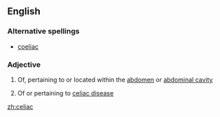 ==English==

===Alternative spellings===
*[[coeliac]]

===Adjective===
{{en-adj|-}}

#{{anatomy}} Of, pertaining to or located within the [[abdomen]] or [[abdominal cavity]]
#{{medicine}} Of or pertaining to [[celiac disease]]

[[zh:celiac]]